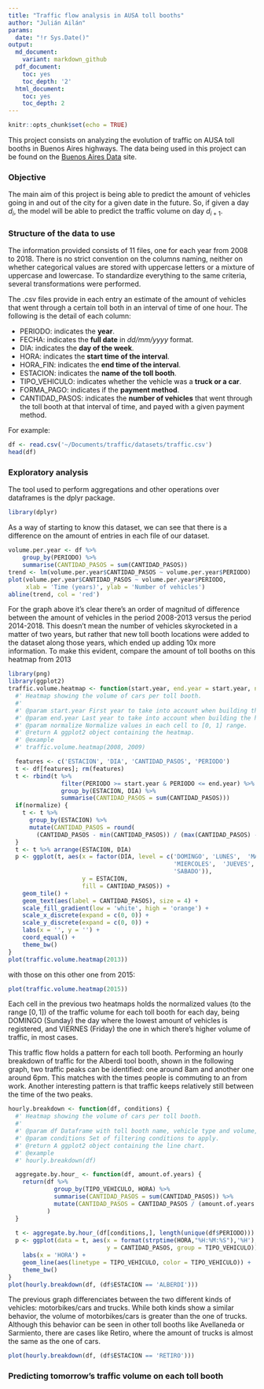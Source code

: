 ```yaml
---
title: "Traffic flow analysis in AUSA toll booths"
author: "Julián Ailán"
params:
  date: "!r Sys.Date()"
output:
  md_document:
    variant: markdown_github
  pdf_document:
    toc: yes
    toc_depth: '2'
  html_document:
    toc: yes
    toc_depth: 2
---
```


```r
knitr::opts_chunk$set(echo = TRUE)
```

This project consists on analyzing the evolution of traffic on AUSA toll booths in Buenos Aires highways. The data being used in this project can be found on the [Buenos Aires Data](https://data.buenosaires.gob.ar/dataset/flujo-vehicular-por-unidades-de-peaje-ausa) site. 

### Objective
The main aim of this project is being able to predict the amount of vehicles going in and out of the city for a given date in the future. So, if given a day $d_i$, the model will be able to predict the traffic volume on day $d_{i+1}$.

### Structure of the data to use
The information provided consists of 11 files, one for each year from 2008 to 2018. There is no strict convention on the columns naming, neither on whether categorical values are stored with uppercase letters or a mixture of uppercase and lowercase. To standardize everything to the same criteria, several transformations were performed.

The .csv files provide in each entry an estimate of the amount of vehicles that went through a certain toll both in an interval of time of one hour. The following is the detail of each column:

* PERIODO: indicates the **year**.
* FECHA: indicates the **full date** in *dd/mm/yyyy* format.
* DIA: indicates the **day of the week**.
* HORA: indicates the **start time of the interval**.
* HORA_FIN: indicates the **end time of the interval**. 
* ESTACION: indicates the **name of the toll booth**.
* TIPO_VEHICULO: indicates whether the vehicle was a **truck or a car**. 
* FORMA_PAGO: indicates if the **payment method**.
* CANTIDAD_PASOS: indicates the **number of vehicles** that went through the toll booth at that interval of time, and payed with a given payment method.

For example:
```r
df <- read.csv('~/Documents/traffic/datasets/traffic.csv')
head(df)
```

### Exploratory analysis
The tool used to perform aggregations and other operations over dataframes is the dplyr package.
```r
library(dplyr)
```

As a way of starting to know this dataset, we can see that there is a difference on the amount of entries in each file of our dataset.
```r
volume.per.year <- df %>%
    group_by(PERIODO) %>% 
    summarise(CANTIDAD_PASOS = sum(CANTIDAD_PASOS))
trend <- lm(volume.per.year$CANTIDAD_PASOS ~ volume.per.year$PERIODO)
plot(volume.per.year$CANTIDAD_PASOS ~ volume.per.year$PERIODO, 
     xlab = 'Time (years)', ylab = 'Number of vehicles')
abline(trend, col = 'red')
```

For the graph above it's clear there's an order of magnitud of difference between the amount of vehicles in the period 2008-2013 versus the period 2014-2018. This doesn't mean the number of vehicles skyrocketed in a matter of two years, but rather that new toll booth locations were added to the dataset along those years, which ended up adding 10x more information. To make this evident, compare the amount of toll booths on this heatmap from 2013
```r
library(png)
library(ggplot2)
traffic.volume.heatmap <- function(start.year, end.year = start.year, normalize = T) {
  #' Heatmap showing the volume of cars per toll booth.
  #' 
  #' @param start.year First year to take into account when building the heatmap (inclusive).
  #' @param end.year Last year to take into account when building the heatmap (inclusive).
  #' @param normalize Normalize values in each cell to [0, 1] range.
  #' @return A ggplot2 object containing the heatmap.
  #' @example 
  #' traffic.volume.heatmap(2008, 2009)

  features <- c('ESTACION', 'DIA', 'CANTIDAD_PASOS', 'PERIODO')
  t <- df[features]; rm(features)
  t <- rbind(t %>%
               filter(PERIODO >= start.year & PERIODO <= end.year) %>%
               group_by(ESTACION, DIA) %>%
               summarise(CANTIDAD_PASOS = sum(CANTIDAD_PASOS)))
  if(normalize) {
    t <- t %>%
      group_by(ESTACION) %>%
      mutate(CANTIDAD_PASOS = round(
        (CANTIDAD_PASOS - min(CANTIDAD_PASOS)) / (max(CANTIDAD_PASOS) - min(CANTIDAD_PASOS)), 3))
  }
  t <- t %>% arrange(ESTACION, DIA)
  p <- ggplot(t, aes(x = factor(DIA, level = c('DOMINGO', 'LUNES',  'MARTES', 
                                               'MIERCOLES',  'JUEVES', 'VIERNES', 
                                               'SABADO')),
                     y = ESTACION, 
                     fill = CANTIDAD_PASOS)) +
    geom_tile() +
    geom_text(aes(label = CANTIDAD_PASOS), size = 4) +
    scale_fill_gradient(low = 'white', high = 'orange') +
    scale_x_discrete(expand = c(0, 0)) + 
    scale_y_discrete(expand = c(0, 0)) +
    labs(x = '', y = '') +
    coord_equal() +
    theme_bw() 
}
plot(traffic.volume.heatmap(2013))
```

with those on this other one from 2015:

```r
plot(traffic.volume.heatmap(2015))
```

Each cell in the previous two heatmaps holds the normalized values (to the range $[0, 1]$) of the traffic volume for each toll booth for each day, being DOMINGO (Sunday) the day where the lowest amount of vehicles is registered, and VIERNES (Friday) the one in which there's higher volume of traffic, in most cases.

This traffic flow holds a pattern for each toll booth. Performing an hourly breakdown of traffic for the Alberdi tool booth, shown in the following graph, two traffic peaks can be identified: one around 8am and another one around 6pm. This matches with the times people is commuting to an from work. Another interesting pattern is that traffic keeps relatively still between the time of the two peaks.

```r
hourly.breakdown <- function(df, conditions) {
  #' Heatmap showing the volume of cars per toll booth.
  #' 
  #' @param df Dataframe with toll booth name, vehicle type and volume, and time.
  #' @param conditions Set of filtering conditions to apply.
  #' @return A ggplot2 object containing the line chart.
  #' @example 
  #' hourly.breakdown(df)

  aggregate.by.hour_ <- function(df, amount.of.years) {
    return(df %>%
             group_by(TIPO_VEHICULO, HORA) %>%
             summarise(CANTIDAD_PASOS = sum(CANTIDAD_PASOS)) %>%
             mutate(CANTIDAD_PASOS = CANTIDAD_PASOS / (amount.of.years * 365.25 / 7))
           )
  }
  
  t <- aggregate.by.hour_(df[conditions,], length(unique(df$PERIODO)))
  p <- ggplot(data = t, aes(x = format(strptime(HORA,"%H:%M:%S"),'%H'), 
                            y = CANTIDAD_PASOS, group = TIPO_VEHICULO)) +
    labs(x = 'HORA') +
    geom_line(aes(linetype = TIPO_VEHICULO, color = TIPO_VEHICULO)) +
    theme_bw() 
}
plot(hourly.breakdown(df, (df$ESTACION == 'ALBERDI')))
```

The previous graph differenciates between the two different kinds of vehicles: motorbikes/cars and trucks. While both kinds show a similar behavior, the volume of motorbikes/cars is greater than the one of trucks. Although this behavior can be seen in other toll booths like Avellaneda or Sarmiento, there are cases like Retiro, where the amount of trucks is almost the same as the one of cars.

```r
plot(hourly.breakdown(df, (df$ESTACION == 'RETIRO')))
```

### Predicting tomorrow's traffic volume on each toll booth